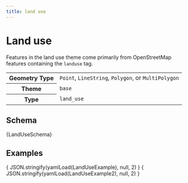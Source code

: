 ```yaml
---
title: land use
---
```





# Land use

Features in the land use theme come primarily from OpenStreetMap features containing the `landuse` tag.

<table>
  <tr>
    <th>Geometry Type</th>
    <td>
      <code>Point</code>, <code>LineString</code>, <code>Polygon</code>, or <code>MultiPolygon</code>
    </td>
  </tr>
  <tr>
    <th>Theme</th>
    <td><code>base</code></td>
  </tr>
  <tr>
    <th>Type</th>
    <td><code>land_use</code></td>
  </tr>
</table>


## Schema

<Tabs>
  <TabItem value="browsable" label="Browsable" default>
    <JSONSchemaViewer schema={ yamlLoad(LandUseSchema) } resolverOptions={ generateResolverOptions({remote: true, yamlBasePath: '/base'})}/>
  </TabItem>
  <TabItem value="yaml" label="YAML" default>
    <CodeBlock language="jsx">{LandUseSchema}</CodeBlock>
  </TabItem>
</Tabs>

## Examples

<Tabs>
  <TabItem value="1" label="Example 1" default>
    <CodeBlock language="json">{ JSON.stringify(yamlLoad(LandUseExample), null, 2) }</CodeBlock>
  </TabItem>

  <TabItem value="2" label="Example 2" default>
    <!-- FIXME: This is just repeating the first example again! -->
    <CodeBlock language="json">{ JSON.stringify(yamlLoad(LandUseExample2), null, 2) }</CodeBlock>
  </TabItem>

</Tabs>
